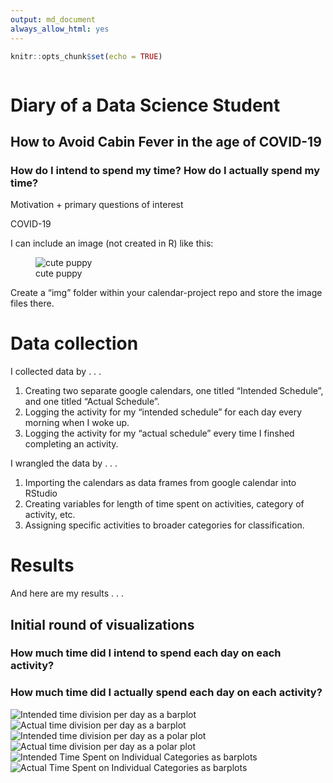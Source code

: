 ```yaml
---
output: md_document
always_allow_html: yes
---
```


```r
knitr::opts_chunk$set(echo = TRUE)
```


```r

```

# Diary of a Data Science Student
## How to Avoid Cabin Fever in the age of COVID-19
### How do I intend to spend my time? How do I actually spend my time?

Motivation + primary questions of interest

COVID-19 

I can include an image (not created in R) like this:

![cute puppy](~/git/calendar-project/cute_puppy.png)

Create a "img" folder within your calendar-project repo and store the image files there.

# Data collection

I collected data by . . . 

1. Creating two separate google calendars, one titled "Intended Schedule", and one titled "Actual Schedule".
2. Logging the activity for my "intended schedule" for each day every morning when I woke up.
3. Logging the activity for my "actual schedule" every time I finshed completing an activity.

I wrangled the data by . . .

1. Importing the calendars as data frames from google calendar into RStudio
2. Creating variables for length of time spent on activities, category of activity, etc.
3. Assigning specific activities to broader categories for classification.


# Results

And here are my results . . .

## Initial round of visualizations 
### How much time did I intend to spend each day on each activity?
### How much time did I actually spend each day on each activity?


![Intended time division per day as a barplot](/Users/stephaniemasotti/git/calendar-project/images/Rplot1.png)
![Actual time division per day as a barplot](/Users/stephaniemasotti/git/calendar-project/images/Rplot2.png)
![Intended time division per day as a polar plot](/Users/stephaniemasotti/git/calendar-project/images/Rplot3.png)
![Actual time division per day as a polar plot](/Users/stephaniemasotti/git/calendar-project/images/Rplot4.png)
![Intended Time Spent on Individual Categories as barplots](/Users/stephaniemasotti/git/calendar-project/images/Rplot5.png)
![Actual Time Spent on Individual Categories as barplots](/Users/stephaniemasotti/git/calendar-project/images/Rplot6.png)
